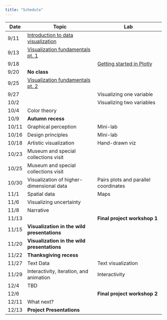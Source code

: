```yaml
---
title: "Schedule"
---
```


Date | Topic | Lab | 
-----|----------------------|---------------------|
9/11 | [Introduction to data visualization](01_CommunicatingWithData.pdf) | |
9/13 | [Visualization fundamentals pt. 1](02_VisualizationFundamentals.pdf) | |
9/18 |  | [Getting started in Plotly](03_IntroductionToPlotly.pdf) | 
9/20 | **No class** | |
9/25 | [Visualization fundamentals pt. 2](04_GestaltAndBarcharts.pdf) | | 
9/27 | | Visualizing one variable | 
10/2 | |  Visualizing two variables |
10/4 | Color theory |  | 
10/9  |  **Autumn recess**      |  |
10/11 | Graphical perception | Mini-lab | 
10/16 |  Design principles | Mini-lab |  
10/18 | Artistic visualization | Hand-drawn viz |
10/23 | Museum and special collections visit | |
10/25 |  Museum and special collections visit | | 
10/30 |  Visualization of higher-dimensional data | Pairs plots and parallel coordinates |
11/1  | Spatial data | Maps |
11/6  | Visualizing uncertainty  | |
11/8  |  Narrative  | |
11/13 | | **Final project workshop 1**  |
11/15 | **Visualization in the wild presentations** | |
11/20 | **Visualization in the wild presentations** | |
11/22 | **Thanksgiving recess** | |
11/27 | Text Data  | Text visualization |
11/29 |Interactivity, iteration, and animation | Interactivity |
12/4  | TBD | |
12/6  | | **Final project workshop 2**  |
12/11 | What next? ||
12/13 | **Project Presentations** ||
